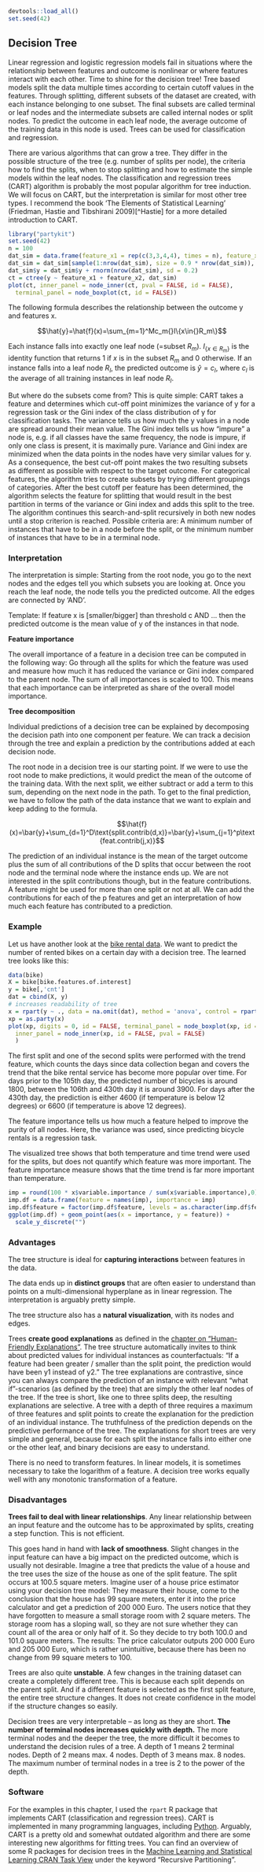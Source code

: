 ```r
devtools::load_all()
set.seed(42)
```

<!--{pagebreak}-->

## Decision Tree {#tree}

Linear regression and logistic regression models fail in situations where the relationship between features and outcome is nonlinear or where features interact with each other.
Time to shine for the decision tree!
Tree based models split the data multiple times according to certain cutoff values in the features.
Through splitting, different subsets of the dataset are created, with each instance belonging to one subset.
The final subsets are called terminal or leaf nodes and the intermediate subsets are called internal nodes or split nodes.
To predict the outcome in each leaf node, the average outcome of the training data in this node is used.
Trees can be used for classification and regression.

There are various algorithms that can grow a tree.
They differ in the possible structure of the tree (e.g. number of splits per node), the criteria how to find the splits, when to stop splitting and how to estimate the simple models within the leaf nodes.
The classification and regression trees (CART) algorithm is probably the most popular algorithm for tree induction.
We will focus on CART, but the interpretation is similar for most other tree types.
I recommend the book 'The Elements of Statistical Learning' (Friedman, Hastie and Tibshirani 2009)[^Hastie] for a more detailed introduction to CART.

```r
library("partykit")
set.seed(42)
n = 100
dat_sim = data.frame(feature_x1 = rep(c(3,3,4,4), times = n), feature_x2 = rep(c(1,2,2,2), times = n), y = rep(c(1, 2, 3, 4), times = n))
dat_sim = dat_sim[sample(1:nrow(dat_sim), size = 0.9 * nrow(dat_sim)), ]
dat_sim$y = dat_sim$y + rnorm(nrow(dat_sim), sd = 0.2)
ct = ctree(y ~ feature_x1 + feature_x2, dat_sim)
plot(ct, inner_panel = node_inner(ct, pval = FALSE, id = FALSE), 
  terminal_panel = node_boxplot(ct, id = FALSE))
```

The following formula describes the relationship between the outcome y and features x.

$$\hat{y}=\hat{f}(x)=\sum_{m=1}^Mc_m{}I\{x\in{}R_m\}$$

Each instance falls into exactly one leaf node (=subset $R_m$).
$I_{\{x\in{}R_m\}}$ is the identity function that returns 1 if $x$ is in the subset $R_m$ and 0 otherwise.
If an instance falls into a leaf node $R_l$, the predicted outcome is $\hat{y}=c_l$, where $c_l$ is the average of all training instances in leaf node $R_l$.

But where do the subsets come from?
This is quite simple:
CART takes a feature and determines which cut-off point minimizes the variance of y for a regression task or the Gini index of the class distribution of y for classification tasks.
The variance tells us how much the y values in a node are spread around their mean value.
The Gini index tells us how "impure" a node is, e.g. if all classes have the same frequency, the node is impure, if only one class is present, it is maximally pure.
Variance and Gini index are minimized when the data points in the nodes have very similar values for y.
As a consequence, the best cut-off point makes the two resulting subsets as different as possible with respect to the target outcome.
For categorical features, the algorithm tries to create subsets by trying different groupings of categories.
After the best cutoff per feature has been determined, the algorithm selects the feature for splitting that would result in the best partition in terms of the variance or Gini index and adds this split to the tree.
The algorithm continues this search-and-split recursively in both new nodes until a stop criterion is reached.
Possible criteria are:
A minimum number of instances that have to be in a node before the split, or the minimum number of instances that have to be in a terminal node.

### Interpretation

The interpretation is simple:
Starting from the root node, you go to the next nodes and the edges tell you which subsets you are looking at.
Once you reach the leaf node, the node tells you the predicted outcome.
All the edges are connected by 'AND'.

Template: If feature x is [smaller/bigger] than threshold c AND ... then the predicted outcome is the mean value of y of the instances in that node.

**Feature importance**

The overall importance of a feature in a decision tree can be computed in the following way:
Go through all the splits for which the feature was used and measure how much it has reduced the variance or Gini index compared to the parent node.
The sum of all importances is scaled to 100.
This means that each importance can be interpreted as share of the overall model importance.

**Tree decomposition**

Individual predictions of a decision tree can be explained by decomposing the decision path into one component per feature.
We can track a decision through the tree and explain a prediction by the contributions  added at each decision node.

The root node in a decision tree is our starting point.
If we were to use the root node to make predictions, it would predict the mean of the outcome of the training data.
With the next split, we either subtract or add a term to this sum, depending on the next node in the path.
To get to the final prediction, we have to follow the path of the data instance that we want to explain and keep adding to the formula.

$$\hat{f}(x)=\bar{y}+\sum_{d=1}^D\text{split.contrib(d,x)}=\bar{y}+\sum_{j=1}^p\text{feat.contrib(j,x)}$$

The prediction of an individual instance is the mean of the target outcome plus the sum of all contributions of the D splits that occur between the root node and the terminal node where the instance ends up.
We are not interested in the split contributions though, but in the feature contributions.
A feature might be used for more than one split or not at all.
We can add the contributions for each of the p features and get an interpretation of how much each feature has contributed to a prediction.

### Example
Let us have another look at the [bike rental data](#bike-data).
We want to predict the number of rented bikes on a certain day with a decision tree.
The learned tree looks like this:

```r
data(bike)
X = bike[bike.features.of.interest]
y = bike[,'cnt']
dat = cbind(X, y)
# increases readability of tree
x = rpart(y ~ ., data = na.omit(dat), method = 'anova', control = rpart.control(cp = 0, maxdepth = 2))
xp = as.party(x)
plot(xp, digits = 0, id = FALSE, terminal_panel = node_boxplot(xp, id = FALSE),
  inner_panel = node_inner(xp, id = FALSE, pval = FALSE)
  )
```
The first split and one of the second splits were performed with the trend feature, which counts the days since  data collection began and covers the trend that the bike rental service has become more popular over time.
For days prior to the 105th day, the predicted number of bicycles is around 1800, between the 106th and 430th day it is around 3900.
For days after the 430th day, the prediction is either 4600 (if temperature is below 12 degrees) or 6600 (if temperature is above 12 degrees).

The feature importance tells us how much a feature helped to improve the purity of all nodes.
Here, the variance was used, since predicting bicycle rentals is a regression task.

The visualized tree shows that both temperature and time trend were used for the splits, but does not quantify which feature was more important.
The feature importance measure shows that the time trend is far more important than temperature.

```r
imp = round(100 * x$variable.importance / sum(x$variable.importance),0)
imp.df = data.frame(feature = names(imp), importance = imp)
imp.df$feature = factor(imp.df$feature, levels = as.character(imp.df$feature)[order(imp.df$importance)])
ggplot(imp.df) + geom_point(aes(x = importance, y = feature)) + 
  scale_y_discrete("")
```

### Advantages

The tree structure is ideal for **capturing interactions** between features in the data.

The data ends up in **distinct groups** that are often easier to understand than points on a multi-dimensional hyperplane as in linear regression.
The interpretation is arguably pretty simple.

The tree structure also has a **natural visualization**, with its nodes and edges.

Trees **create good explanations** as defined in the [chapter on "Human-Friendly Explanations"](#good-explanation).
The tree structure automatically invites to think about predicted values for individual instances as counterfactuals:
"If a feature had been greater / smaller than the split point, the prediction would have been y1 instead of y2."
The tree explanations are contrastive, since you can always compare the prediction of an instance with relevant "what if"-scenarios (as defined by the tree) that are simply the other leaf nodes of the tree.
If the tree is short, like one to three splits deep, the resulting explanations are selective.
A tree with a depth of three requires a maximum of three features and split points to create the explanation for the prediction of an individual instance.
The truthfulness of the prediction depends on the predictive performance of the tree.
The explanations for short trees are very simple and general, because for each split the instance falls into either one or the other leaf, and binary decisions are easy to understand.

There is no need to transform features. 
In linear models, it is sometimes necessary to take the logarithm of a feature. 
A decision tree works equally well with any monotonic transformation of a feature.



### Disadvantages

**Trees fail to deal with linear relationships**.
Any linear relationship between an input feature and the outcome has to be approximated by splits, creating a step function.
This is not efficient.

This goes hand in hand with **lack of smoothness**.
Slight changes in the input feature can have a big impact on the predicted outcome, which is usually not desirable.
Imagine a tree that predicts the value of a house and the tree uses the size of the house as one of the split feature.
The split occurs at 100.5 square meters.
Imagine user of a house price estimator using your decision tree model:
They measure their house, come to the conclusion that the house has 99 square meters, enter it into the price calculator and get a prediction of 200 000 Euro.
The users notice that they have forgotten to measure a small storage room with 2 square meters.
The storage room has a sloping wall, so they are not sure whether they can count all of the area or only half of it.
So they decide to try both 100.0 and 101.0 square meters.
The results: The price calculator outputs 200 000 Euro and 205 000 Euro, which is rather unintuitive, because there has been no change from 99 square meters to 100.

Trees are also quite **unstable**.
A few changes in the training dataset can create a completely different tree.
This is because each split depends on the parent split.
And if a different feature is selected as the first split feature, the entire tree structure changes.
It does not create confidence in the model if the structure changes so easily.

Decision trees are very interpretable -- as long as they are short.
**The number of terminal nodes increases quickly with depth.**
The more terminal nodes and the deeper the tree, the more difficult it becomes to understand the decision rules of a tree.
A depth of 1 means 2 terminal nodes.
Depth of 2 means max. 4 nodes. 
Depth of 3 means max. 8 nodes.
The maximum number of terminal nodes in a tree is 2 to the power of the depth.

### Software

For the examples in this chapter, I used the `rpart` R package that implements CART (classification and regression trees).
CART is implemented in many programming languages, including [Python](https://scikit-learn.org/stable/modules/tree.html).
Arguably, CART is a pretty old and somewhat outdated algorithm and there are some interesting new algorithms for fitting trees.
You can find an overview of some R packages for decision trees in the [Machine Learning and Statistical Learning CRAN Task View](https://cran.r-project.org/web/views/MachineLearning.html) under the keyword "Recursive Partitioning".
